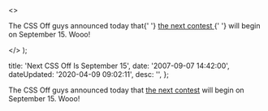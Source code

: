   <>
    <p>
      The CSS Off guys announced today that{' '}
      <a href="http&#58;//cssoff.com/2007/09/07/next-contest-is-september-15-2007/">
        the next contest
      </a>{' '}
      will begin on September 15. Wooo!
    </p>
  </>
);


  title: 'Next CSS Off Is September 15',
  date: '2007-09-07 14:42:00',
  dateUpdated: '2020-04-09 09:02:11',
  desc: '',
};

The CSS Off guys announced today that [the next contest](http://cssoff.com/2007/09/07/next-contest-is-september-15-2007/) will begin on September 15. Wooo!
